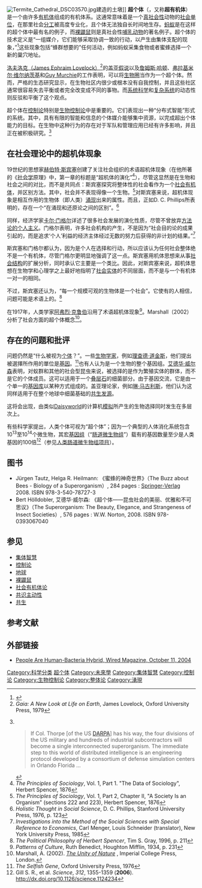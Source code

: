 {{Link style|time=2015-12-12T06:12:24+00:00}}
[[Image:Termite_Cathedral_DSC03570.jpg|thumb]]建造的土墩]]
'''超个体'''（{{lang-en|superorganism}}，又称'''超有机体'''）是一个由许多[[有机体|有机体]]组成的有机体系。这通常意味着是一个[[真社会性|真社会性]]动物的[[:en:Social_unit|社会单位]]，在那里社会[[分工|分工]]被高度专业化，且个体无法独自长时间地生存。[[蚂蚁|蚂蚁]]是在这样的超个体中最有名的例子，而[[裸鼹鼠|裸鼹鼠]]则是真社会性[[哺乳动物|哺乳动物]]的著名例子。超个体的技术定义是“一组媒介，它们能够采取协调一致的行动，以产生由集体支配的现象，”<ref>{{cite book |author=Kelly, Kevin |title=Out of control: the new biology of machines, social systems and the economic world |url=https://archive.org/details/outofcontrolnewb00kell |publisher=Addison-Wesley |location=Boston |year=1994 |pages=[https://archive.org/details/outofcontrolnewb00kell/page/98 98] |isbn=0-201-48340-8 |oclc= |doi=}}</ref>这些现象包括“蜂群想要的”任何活动，例如蚂蚁采集食物或者蜜蜂选择一个新的巢穴地址。

[[詹姆斯·洛夫洛克|洛夫洛克（James Ephraim Lovelock）]]<ref>''Gaia: A New Look at Life on Earth'', James Lovelock, Oxford University Press, 1979</ref>的[[盖亚假说|盖亚假说]]以及[[詹姆斯·哈顿|詹姆斯·哈顿]]、[[:en:Vladimir_Vernadsky|弗拉基米尔·维尔纳茨基]]和[[:en:Guy_Murchie|Guy Murchie]]的工作表明，可以将[[生物圈|生物圈]]当作为一个超个体。然而，严格的生态研究显示，在生物社区内很少或根本没有自我控制，并且这些社区通常很容易失去平衡或者完全改变成不同的事物。而[[系统科学|系统科学]]和[[:en:Complex_system|复杂系统]]的动态性则反驳和平衡了这个观点。

超个体在[[控制论|控制论]]特别是[[:en:Biocybernetics|生物控制论]]中是重要的。它们表现出一种“分布式智能”形式的系统。其中，具有有限的智能和信息的个体媒介能够集中资源，以完成超出个体能力的目标。在生物中这种行为的存在对于军队和管理应用已经有许多影响，并且正在被积极研究。<ref>{{cite book |author=Kelly, Kevin |title=Out of control: the new biology of machines, social systems and the economic world |url=https://archive.org/details/outofcontrolnewb00kell |publisher=Addison-Wesley |location=Boston |year=1994 |pages=[https://archive.org/details/outofcontrolnewb00kell/page/251 251]|isbn=0-201-48340-8 |oclc= |doi=}}<br><blockquote>If Col. Thorpe [of the US [[DARPA|DARPA]]] has his way, the four divisions of the US military and hundreds of industrial subcontractors will become a single interconnected superorganism. The immediate step to this world of distributed intelligence is an engineering protocol developed by a consortium of defense simulation centers in Orlando Florida ...</blockquote></ref>

== 在社会理论中的超机体现象 ==
19世纪的思想家[[赫伯特·斯宾塞|赫伯特·斯宾塞]]创建了关注社会组织的术语超机体现象（在他所著的《[[社会学|社会学]]原理》中，第一章的标题是“超机体的演化”<ref>''The Principles of Sociology'', Vol. 1, Part 1. "The Data of Sociology", Herbert Spencer, 1876</ref>），尽管这显然是在生物和社会之间的对比，而不是共同点：斯宾塞探究将整体性的社会看作为一个[[社会有机体论|社会有机体]]，并区别方法。其中，社会并不表现得像一个生物。<ref>''The Principles of Sociology'', Vol. 1, Part 2, Chapter II, "A Society Is an Organism" (sections 222 and 223), Herbert Spencer, 1876</ref>对斯宾塞来说，超机体现象是相互作用的生物体（即人类）[[:en:Emergentism|涌现]]出来的属性。而且，正如D. C. Phillips所表明的，存在一个“在涌现和还原论之间的区别”。<ref>''Holistic Thought in Social Science'', D. C. Phillips, Stanford University Press, 1976, p. 123</ref>

同样，经济学家[[卡尔·门格尔|卡尔·门格尔]]详述了很多社会发展的演化性质，尽管不曾放弃[[方法论的个人主义|方法论的个人主义]]。门格尔表明，许多社会机构的产生，不是因为“社会目的论的成果引起的，而是追求‘个人’利益的经济主体经过无数的努力后获得的非计划的结果。”<ref>''Investigations into the Method of the Social Sciences with Special Reference to Economics'', Carl Menger, Louis Schneider (translator), New York University Press, 1985</ref> 

斯宾塞和门格尔都认为，因为是个人在选择和行动，所以应该认为任何社会整体绝不是一个有机体，尽管门格尔更明显地强调了这一点。斯宾塞用机体思想来从事[[社会结构|社会结构]]的扩展分析，同时承认它主要是一个类比。因此，对斯宾塞来说，超机体思想在生物学和心理学之上最好地指明了[[:en:Social_reality|社会实体]]的不同层面，而不是与一个有机体一对一的相同。

不过，斯宾塞还认为，“每一个规模可观的生物体是一个社会”。它使有的人相信，问题可能是术语上的。<ref>''The Political Philosophy of Herbert Spencer'', Tim S. Gray, 1996, p. 211</ref>

在1917年，人类学家[[阿弗烈·克鲁伯|阿弗烈·克鲁伯]]沿用了术语超机体现象<ref>''Patterns of Culture'', Ruth Benedict, Houghton Mifflin, 1934, p. 231</ref>。Marshall（2002）分析了社会方面的超个体概念<ref>Marshall, A. (2002).  ''[http://www.icpress.co.uk/books/histsci/p268.html The Unity of Nature] {{webarchive|url=https://web.archive.org/web/20070706184310/http://www.icpress.co.uk/books/histsci/p268.html |date=2007-07-06 }}'', Imperial College Press, London.</ref>。

== 存在的问题和批评 ==
问题仍然是“什么被视为[[个人主义|个体]]？”。一些[[生物学家|生物学家]]，例如[[理查德·道金斯|理查德·道金斯]]，他们提出被選擇所作用的單位是[[基因|基因]]。<ref>''The Selfish Gene'', Oxford University Press, 1976</ref>也有人认为是一个生物的整个基因组。[[艾德华·威尔森|艾德华·威尔森]]表明，对蚁群和其他的社会型昆虫来说，被选择的是作为繁殖实体的群体，而不是它的个体成员。这可以适用于一个[[叠层石|叠层石]]的细菌部分。由于基因交流，它是由一个单一的[[:en:Gene_pool|基因库]]以某种方式组成的。盖亚理论家，例如[[琳·马古利斯|琳·马古利斯]]，他们认为这同样适用于在整个地球中细菌基础的[[:en:Symbiogenesis|共生发源]]。

这将会出现，由类似[[:en:Daisyworld|Daisyworld]]的计算机[[:en:Simulation|模拟]]所产生的生物选择同时发生在多层次上。

有些科学家提出，人类个体可视为“超个体”；因为一个典型的人体消化系统包含10<sup>13</sup>至10<sup>14</sup>个微生物，其宏[[基因组|基因组]]（“[[:en:Microbiome|肠道微生物组]]”）载有的基因数量至少是人类基因的100倍<ref>Gill S. R., et al. 
''Science'', ''312'', 1355-1359 ('''2006'''). 
http://dx.doi.org/10.1126/science.1124234</ref>（参见[[:en:Human_Microbiome_Project|人类肠道微生物组项目]]）。

== 图书 ==

* Jürgen Tautz, Helga R. Heilmann: 《蜜蜂的神奇世界》（The Buzz about Bees - Biology of a Superorganism）, 284 pages : [[Springer-Verlag|Springer-Verlag]] 2008. ISBN 978-3-540-78727-3
* Bert Hölldobler, 艾德华·威尔森: 《超个体——昆虫社会的美丽、优雅和不可思议》（The Superorganism: The Beauty, Elegance, and Strangeness of Insect Societies）, 576 pages : W.W. Norton, 2008. ISBN 978-0393067040

== 参见 ==

* [[集体智慧|集体智慧]]
* [[控制论|控制论]]
* [[地球|地球]]
* [[裸鼹鼠|裸鼹鼠]]
* [[社会有机体论|社会有机体论]]
* [[共识主动性|共识主动性]]
* [[共生|共生]]

== 参考文献 ==
{{reflist}}

== 外部链接 ==
*[http://www.wired.com/news/medtech/0,1286,65252,00.html People Are Human-Bacteria Hybrid, Wired Magazine, October 11, 2004]
{{sociobiology}}

[[Category:科学分类|Category:科学分类]]
[[Category:超个体|]]
[[Category:未來學|Category:未來學]]
[[Category:集体智慧|Category:集体智慧]]
[[Category:控制论|Category:控制论]]
[[Category:生物控制论|Category:生物控制论]]
[[Category:整体论|Category:整体论]]
[[Category:湧現|Category:湧現]]